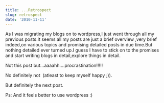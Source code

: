 ```yaml
---
title: ...Retrospect
slug: retrospect
date: '2010-11-11'
---
```

As I was migrating my blogs on to wordpress,I just went through all my previous posts.It seems all my posts are just a brief overview ,very brief indeed,on various topics and promising detailed posts in due time.But nothing detailed ever turned up.I guess I have to stick on to the promises and start writing blogs in detail,explore things in detail.

Not this post but...aaaahh....procrastination!!!!!

No definitely not  (atleast to keep myself happy ;)).

But definitely the next post.

Ps: And it feels better to use wordpress :)

